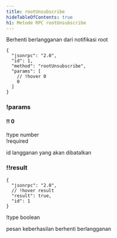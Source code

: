```yaml
---
title: rootUnsubscribe
hideTableOfContents: true
h1: Metode RPC rootUnsubscribe
---
```


Berhenti berlangganan dari notifikasi root

<APIMethod>

```jsonc !!request
{
  "jsonrpc": "2.0",
  "id": 1,
  "method": "rootUnsubscribe",
  "params": [
    // !hover 0
    0
  ]
}
```

### !params

#### !! 0

!type number  
!required

id langganan yang akan dibatalkan

### !!result

```jsonc !response
{
  "jsonrpc": "2.0",
  // !hover result
  "result": true,
  "id": 1
}
```

!type boolean

pesan keberhasilan berhenti berlangganan

</APIMethod>
